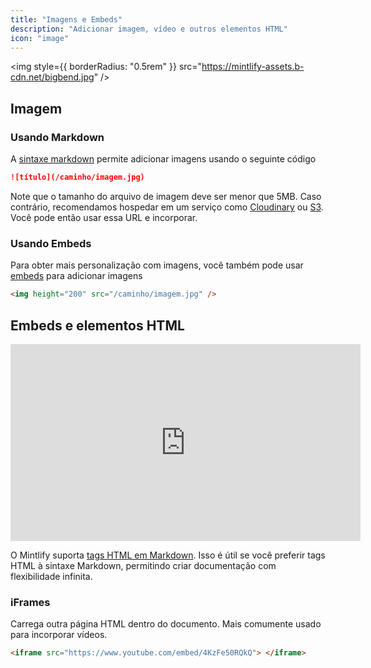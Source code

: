 ```yaml
---
title: "Imagens e Embeds"
description: "Adicionar imagem, vídeo e outros elementos HTML"
icon: "image"
---
```


<img
  style={{ borderRadius: "0.5rem" }}
  src="https://mintlify-assets.b-cdn.net/bigbend.jpg"
/>

## Imagem

### Usando Markdown

A [sintaxe markdown](https://www.markdownguide.org/basic-syntax/#images) permite adicionar imagens usando o seguinte código

```md
![título](/caminho/imagem.jpg)
```

Note que o tamanho do arquivo de imagem deve ser menor que 5MB. Caso contrário, recomendamos hospedar em um serviço como [Cloudinary](https://cloudinary.com/) ou [S3](https://aws.amazon.com/s3/). Você pode então usar essa URL e incorporar.

### Usando Embeds

Para obter mais personalização com imagens, você também pode usar [embeds](/writing-content/embed) para adicionar imagens

```html
<img height="200" src="/caminho/imagem.jpg" />
```

## Embeds e elementos HTML

<iframe
  width="560"
  height="315"
  src="https://www.youtube.com/embed/4KzFe50RQkQ"
  title="YouTube video player"
  frameBorder="0"
  allow="accelerometer; autoplay; clipboard-write; encrypted-media; gyroscope; picture-in-picture"
  allowFullScreen
  style={{ width: "100%", borderRadius: "0.5rem" }}
></iframe>

<br />

<Tip>

O Mintlify suporta [tags HTML em Markdown](https://www.markdownguide.org/basic-syntax/#html). Isso é útil se você preferir tags HTML à sintaxe Markdown, permitindo criar documentação com flexibilidade infinita.

</Tip>

### iFrames

Carrega outra página HTML dentro do documento. Mais comumente usado para incorporar vídeos.

```html
<iframe src="https://www.youtube.com/embed/4KzFe50RQkQ"> </iframe>
```
